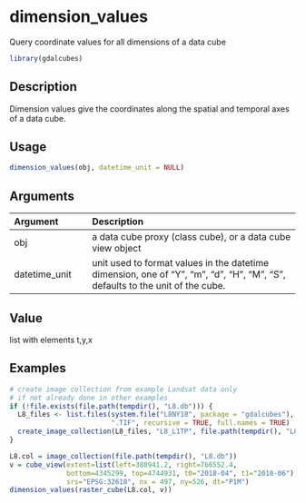 # dimension_values

Query coordinate values for all dimensions of a data cube



```r
library(gdalcubes)
```

## Description

Dimension values give the coordinates along the spatial and temporal axes of a data cube.


## Usage


```r
dimension_values(obj, datetime_unit = NULL)

```


## Arguments

| Argument    | Description                       |
|:------------|:----------------------------------|
| obj | a data cube proxy (class cube), or a data cube view object |
| datetime_unit | unit used to format values in the datetime dimension, one of "Y", "m", "d", "H", "M", "S", defaults to the unit of the cube. |


## Value

list with elements t,y,x


## Examples


```r
# create image collection from example Landsat data only 
# if not already done in other examples
if (!file.exists(file.path(tempdir(), "L8.db"))) {
  L8_files <- list.files(system.file("L8NY18", package = "gdalcubes"),
                         ".TIF", recursive = TRUE, full.names = TRUE)
  create_image_collection(L8_files, "L8_L1TP", file.path(tempdir(), "L8.db"), quiet = TRUE) 
}

L8.col = image_collection(file.path(tempdir(), "L8.db"))
v = cube_view(extent=list(left=388941.2, right=766552.4, 
              bottom=4345299, top=4744931, t0="2018-04", t1="2018-06"),
              srs="EPSG:32618", nx = 497, ny=526, dt="P1M")
dimension_values(raster_cube(L8.col, v))
```


